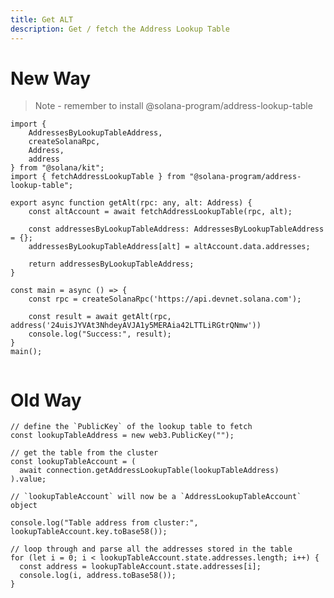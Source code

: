 ```yaml
---
title: Get ALT
description: Get / fetch the Address Lookup Table
---
```


# New Way

> Note - remember to install @solana-program/address-lookup-table

```tsx
import {
    AddressesByLookupTableAddress,
    createSolanaRpc,
    Address,
    address
} from "@solana/kit";
import { fetchAddressLookupTable } from "@solana-program/address-lookup-table";

export async function getAlt(rpc: any, alt: Address) {
    const altAccount = await fetchAddressLookupTable(rpc, alt);

    const addressesByLookupTableAddress: AddressesByLookupTableAddress = {};
    addressesByLookupTableAddress[alt] = altAccount.data.addresses;

    return addressesByLookupTableAddress;
}

const main = async () => {
    const rpc = createSolanaRpc('https://api.devnet.solana.com');

    const result = await getAlt(rpc, address('24uisJYVAt3NhdeyAVJA1y5MERAia42LTTLiRGtrQNmw'))
    console.log("Success:", result);
}
main();


```

# Old Way

```tsx
// define the `PublicKey` of the lookup table to fetch
const lookupTableAddress = new web3.PublicKey("");
 
// get the table from the cluster
const lookupTableAccount = (
  await connection.getAddressLookupTable(lookupTableAddress)
).value;
 
// `lookupTableAccount` will now be a `AddressLookupTableAccount` object
 
console.log("Table address from cluster:", lookupTableAccount.key.toBase58());

// loop through and parse all the addresses stored in the table
for (let i = 0; i < lookupTableAccount.state.addresses.length; i++) {
  const address = lookupTableAccount.state.addresses[i];
  console.log(i, address.toBase58());
}
```
